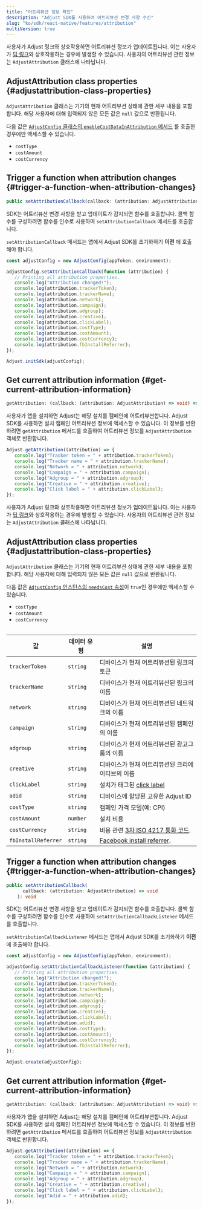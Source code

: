 ```yaml
---
title: "어트리뷰션 정보 확인"
description: "Adjust SDK를 사용하여 어트리뷰션 변경 사항 수신"
slug: "ko/sdk/react-native/features/attribution"
multiVersion: true
---
```


<SdkVersion version="v5">

사용자가 Adjust 링크와 상호작용하면 어트리뷰션 정보가 업데이트됩니다. 이는 사용자가 [딥 링크](https://help.adjust.com/ko/article/deep-links)와 상호작용하는 경우에 발생할 수 있습니다. 사용자의 어트리뷰션 관련 정보는 `AdjustAttribution` 클래스에 나타납니다.

## AdjustAttribution class properties {#adjustattribution-class-properties}

`AdjustAttribution` 클래스는 기기의 현재 어트리뷰션 상태에 관한 세부 내용을 포함합니다. 해당 사용자에 대해 입력되지 않은 모든 값은 `null` 값으로 반환됩니다.

<Callout type="note">

다음 값은 [`AdjustConfig` 클래스의 `enableCostDataInAttribution` 메서드](/ko/sdk/react-native/configuration#enable-cost-data-sending) 를 호출한 경우에만 액세스할 수 있습니다.

-  `costType`
-  `costAmount`
-  `costCurrency`

</Callout>

## Trigger a function when attribution changes {#trigger-a-function-when-attribution-changes}

<CodeBlock title="속성 선언">

```ts
public setAttributionCallback(callback: (attribution: AdjustAttribution) => void): void
```

</CodeBlock>

SDK는 어트리뷰션 변경 사항을 받고 업데이트가 감지되면 함수를 호출합니다. 콜백 함수를 구성하려면 함수를 인수로 사용하여 `setAttributionCallback` 메서드를 호출합니다.

<Callout type="important">

`setAttributionCallback` 메서드는 앱에서 Adjust SDK를 초기화하기 **이전** 에 호출해야 합니다.

</Callout>
<CodeBlock highlight="{range: 3-18}">

```jsx
const adjustConfig = new AdjustConfig(appToken, environment);

adjustConfig.setAttributionCallback(function (attribution) {
   // Printing all attribution properties.
   console.log("Attribution changed!");
   console.log(attribution.trackerToken);
   console.log(attribution.trackerName);
   console.log(attribution.network);
   console.log(attribution.campaign);
   console.log(attribution.adgroup);
   console.log(attribution.creative);
   console.log(attribution.clickLabel);
   console.log(attribution.costType);
   console.log(attribution.costAmount);
   console.log(attribution.costCurrency);
   console.log(attribution.fbInstallReferrer);
});

Adjust.initSdk(adjustConfig);
```

</CodeBlock>

## Get current attribution information {#get-current-attribution-information}

<CodeBlock title="메서드 서명">

```ts
getAttribution: (callback: (attribution: AdjustAttribution) => void) => void
```

</CodeBlock>

사용자가 앱을 설치하면 Adjust는 해당 설치를 캠페인에 어트리뷰션합니다. Adjust SDK를 사용하면 설치 캠페인 어트리뷰션 정보에 액세스할 수 있습니다. 이 정보를 반환하려면 `getAttribution` 메서드를 호출하여 어트리뷰션 정보를 `AdjustAttribution` 객체로 반환합니다.

```jsx
Adjust.getAttribution((attribution) => {
   console.log("Tracker token = " + attribution.trackerToken);
   console.log("Tracker name = " + attribution.trackerName);
   console.log("Network = " + attribution.network);
   console.log("Campaign = " + attribution.campaign);
   console.log("Adgroup = " + attribution.adgroup);
   console.log("Creative = " + attribution.creative);
   console.log("Click label = " + attribution.clickLabel);
});
```

</SdkVersion>
<SdkVersion version="v4">

사용자가 Adjust 링크와 상호작용하면 어트리뷰션 정보가 업데이트됩니다. 이는 사용자가 [딥 링크](https://help.adjust.com/ko/article/deep-links)와 상호작용하는 경우에 발생할 수 있습니다. 사용자의 어트리뷰션 관련 정보는 `AdjustAttribution` 클래스에 나타납니다.

## AdjustAttribution class properties {#adjustattribution-class-properties}

`AdjustAttribution` 클래스는 기기의 현재 어트리뷰션 상태에 관한 세부 내용을 포함합니다. 해당 사용자에 대해 입력되지 않은 모든 값은 `null` 값으로 반환됩니다.

<Callout type="note">

다음 값은 [`AdjustConfig` 인스턴스의 `needsCost` 속성](/ko/sdk/react-native/configuration#enable-cost-data-sending)이 `true`인 경우에만 액세스할 수 있습니다.

-  `costType`
-  `costAmount`
-  `costCurrency`

</Callout>
<Table>

| 값                  | 데이터 유형 | 설명                                                                                         |
| ------------------- | ----------- | -------------------------------------------------------------------------------------------- |
| `trackerToken`      | `string`    | 디바이스가 현재 어트리뷰션된 링크의 토큰                                                     |
| `trackerName`       | `string`    | 디바이스가 현재 어트리뷰션된 링크의 이름                                                     |
| `network`           | `string`    | 디바이스가 현재 어트리뷰션된 네트워크의 이름                                                 |
| `campaign`          | `string`    | 디바이스가 현재 어트리뷰션된 캠페인의 이름                                                   |
| `adgroup`           | `string`    | 디바이스가 현재 어트리뷰션된 광고그룹의 이름                                                 |
| `creative`          | `string`    | 디바이스가 현재 어트리뷰션된 크리에이티브의 이름                                             |
| `clickLabel`        | `string`    | 설치가 태그된 [click label](https://help.adjust.com/ko/article/user-rewards)                 |
| `adid`              | `string`    | 디바이스에 할당된 고유한 Adjust ID                                                           |
| `costType`          | `string`    | 캠페인 가격 모델\(예: CPI\)                                                                  |
| `costAmount`        | `number`    | 설치 비용                                                                                    |
| `costCurrency`      | `string`    | 비용 관련 [3자 ISO 4217 통화 코드](https://www.iban.com/currency-codes).                     |
| `fbInstallReferrer` | `string`    | [Facebook install referrer](https://developers.facebook.com/docs/app-ads/install-referrer/). |

</Table>

## Trigger a function when attribution changes {#trigger-a-function-when-attribution-changes}

<CodeBlock title="속성 선언">

```ts
public setAttributionCallback(
      callback: (attribution: AdjustAttribution) => void
    ): void
```

</CodeBlock>

SDK는 어트리뷰션 변경 사항을 받고 업데이트가 감지되면 함수를 호출합니다. 콜백 함수를 구성하려면 함수를 인수로 사용하여 `setAttributionCallbackListener` 메서드를 호출합니다.

<Callout type="important">

`setAttributionCallbackListener` 메서드는 앱에서 Adjust SDK를 초기화하기 **이전** 에 호출해야 합니다.

</Callout>
<CodeBlock highlight="{range: 3-18}">

```jsx
const adjustConfig = new AdjustConfig(appToken, environment);

adjustConfig.setAttributionCallbackListener(function (attribution) {
   // Printing all attribution properties.
   console.log("Attribution changed!");
   console.log(attribution.trackerToken);
   console.log(attribution.trackerName);
   console.log(attribution.network);
   console.log(attribution.campaign);
   console.log(attribution.adgroup);
   console.log(attribution.creative);
   console.log(attribution.clickLabel);
   console.log(attribution.adid);
   console.log(attribution.costType);
   console.log(attribution.costAmount);
   console.log(attribution.costCurrency);
   console.log(attribution.fbInstallReferrer);
});

Adjust.create(adjustConfig);
```

</CodeBlock>

## Get current attribution information {#get-current-attribution-information}

<CodeBlock title="메서드 서명">

```ts
getAttribution: (callback: (attribution: AdjustAttribution) => void) => void
```

</CodeBlock>

사용자가 앱을 설치하면 Adjust는 해당 설치를 캠페인에 어트리뷰션합니다. Adjust SDK를 사용하면 설치 캠페인 어트리뷰션 정보에 액세스할 수 있습니다. 이 정보를 반환하려면 `getAttribution` 메서드를 호출하여 어트리뷰션 정보를 `AdjustAttribution` 객체로 반환합니다.

```jsx
Adjust.getAttribution((attribution) => {
   console.log("Tracker token = " + attribution.trackerToken);
   console.log("Tracker name = " + attribution.trackerName);
   console.log("Network = " + attribution.network);
   console.log("Campaign = " + attribution.campaign);
   console.log("Adgroup = " + attribution.adgroup);
   console.log("Creative = " + attribution.creative);
   console.log("Click label = " + attribution.clickLabel);
   console.log("Adid = " + attribution.adid);
});
```

</SdkVersion>
